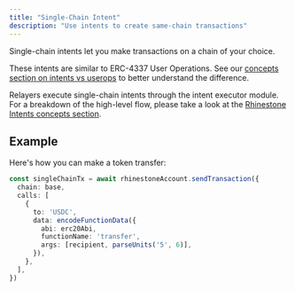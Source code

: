 ```yaml
---
title: "Single-Chain Intent"
description: "Use intents to create same-chain transactions"
---
```


Single-chain intents let you make transactions on a chain of your choice.

These intents are similar to ERC-4337 User Operations. See our [concepts section on intents vs userops](../../home/concepts/intents-and-erc4337) to better understand the difference.

Relayers execute single-chain intents through the intent executor module. For a breakdown of the high-level flow, please take a look at the [Rhinestone Intents concepts section](../../home/introduction/rhinestone-intents).

## Example

Here's how you can make a token transfer:

```ts
const singleChainTx = await rhinestoneAccount.sendTransaction({
  chain: base,
  calls: [
    {
      to: 'USDC',
      data: encodeFunctionData({
        abi: erc20Abi,
        functionName: 'transfer',
        args: [recipient, parseUnits('5', 6)],
      }),
    },
  ],
})
```
